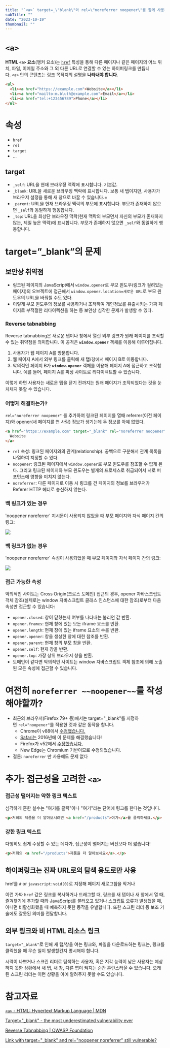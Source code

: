 ```yaml
---
title: "`<a>` target=_\"blank\"와 rel=\"noreferrer noopener\"를 함께 사용해야 할까?"
subTitle: ""
date: "2023-10-19"
thumbnail: ""
---
```


# `<a>`

**HTML `<a>` 요소**(앵커 요소)는 [`href`](https://developer.mozilla.org/ko/docs/Web/HTML/Element/a#href) 특성을 통해 다른 페이지나 같은 페이지의 어느 위치, 파일, 이메일 주소와 그 외 다른 URL로 연결할 수 있는 하이퍼링크를 만듭니다. `<a>` 안의 콘텐츠는 링크 목적지의 설명을 **나타내야 합니다**.

```html
<ul>
  <li><a href="https://example.com">Website</a></li>
  <li><a href="mailto:m.bluth@example.com">Email</a></li>
  <li><a href="tel:+123456789">Phone</a></li>
</ul>
```

# 속성

- `href`
- `rel`
- `target`
- …

## target

- `_self`: URL을 현재 브라우징 맥락에 표시합니다. 기본값.
- `_blank`: URL을 새로운 브라우징 맥락에 표시합니다. 보통 새 탭이지만, 사용자가 브라우저 설정을 통해 새 창으로 바꿀 수 있습니다.=
- `_parent`: URL을 현재 브라우징 맥락의 부모에 표시합니다. 부모가 존재하지 않으면 `_self`와 동일하게 행동합니다.
- `_top`: URL을 최상단 브라우징 맥락(현재 맥락의 부모면서 자신의 부모가 존재하지 않는, 제일 높은 맥락)에 표시합니다. 부모가 존재하지 않으면 `_self`와 동일하게 행동합니다.

# target=”\_blank”의 문제

## 보안상 취약점

- 링크된 페이지의 JavaScript에서 `window.opener`로 부모 윈도우(링크가 걸려있는 페이지)의 오브젝트에 접근해서 `window.opener.location=새로운 URL`로 부모 윈도우의 URL을 바꿔칠 수도 있다.
- 이렇게 부모 윈도우의 정보를 사용하거나 조작하여 개인정보를 유출시키는 가짜 페이지로 부적절한 리다이렉션을 하는 등 보안상 심각한 문제가 발생할 수 있다.

### Reverse tabnabbing

Reverse tabnabbing은 새로운 탭이나 창에서 열린 외부 링크가 원래 페이지를 조작할 수 있는 취약점을 의미합니다. 이 공격은 **`window.opener`** 객체를 이용해 이루어집니다.

1. 사용자가 웹 페이지 A를 방문합니다.
2. 웹 페이지 A에서 외부 링크를 클릭해 새 탭/창에서 페이지 B로 이동합니다.
3. 악의적인 페이지 B가 **`window.opener`** 객체를 이용해 페이지 A에 접근하고 조작합니다. 예를 들어, 페이지 A를 피싱 사이트로 리다이렉트할 수 있습니다.

이렇게 하면 사용자는 새로운 탭을 닫기 전까지는 원래 페이지가 조작되었다는 것을 눈치채지 못할 수 있습니다.

### 어떻게 해결하는가?

`rel="noreferrer noopener"` 를 추가하여 링크된 페이지를 열때 referrer(이전 페이지)와 opener(새 페이지를 연 사람) 정보가 생기는데 두 정보를 아예 없앴다.

```html
<a href="https://example.com" target="_blank" rel="noreferrer noopener">
  Website
</a>
```

- `rel` 속성: 링크된 페이지와의 관계(relationship). 공백으로 구분해서 관계 목록을 나열하여 지정할 수 있다.
- `noopener`: 링크된 페이지에서 `window.opener`로 부모 윈도우를 참조할 수 없게 된다. 그리고 링크된 페이지와 부모 윈도우는 별개의 프로세스로 취급되어서 서로 퍼포먼스에 영향을 미치지 않는다.
- `noreferrer`: 다른 페이지로 이동 시 링크를 건 페이지의 정보를 브라우저가 Referer HTTP 헤더로 송신하지 않는다.

### 백 링크가 있는 경우

'noopener noreferrer' 지시문이 사용되지 않았을 때 부모 페이지와 자식 페이지 간의 링크:

![](/posts/a-tag-target-blank-rel-noreferrer-noopener/1.png)

### 백 링크가 없는 경우

'noopener noreferrer' 속성이 사용되었을 때 부모 페이지와 자식 페이지 간의 링크:

![](/posts/a-tag-target-blank-rel-noreferrer-noopener/2.png)

### 접근 가능한 속성

악의적인 사이트는 Cross Origin(크로스 도메인) 접근의 경우, opener 자바스크립트 객체 참조(실제로는 window 자바스크립트 클래스 인스턴스에 대한 참조)로부터 다음 속성만 접근할 수 있습니다:

- `opener.closed`: 창이 닫혔는지 여부를 나타내는 불리언 값 반환.
- `opener.frames`: 현재 창에 있는 모든 iframe 요소를 반환.
- `opener.length`: 현재 창에 있는 iframe 요소의 수를 반환.
- `opener.opener`: 창을 생성한 창에 대한 참조를 반환.
- `opener.parent`: 현재 창의 부모 창을 반환.
- `opener.self`: 현재 창을 반환.
- `opener.top`: 가장 상위 브라우저 창을 반환.
- 도메인이 같다면 악의적인 사이트는 window 자바스크립트 객체 참조에 의해 노출된 모든 속성에 접근할 수 있습니다.

# 여전히 `noreferrer ~~noopener~~`를 작성해야할까?

- 최근의 브라우저(Firefox 79+ 등)에서는 target="\_blank"를 지정하면 `rel="noopener"`를 적용한 것과 같은 동작을 합니다.
  - Chrome이 v88에서 [수정했습니다.](https://bugs.chromium.org/p/chromium/issues/detail?id=898942)
  - [Safari는](https://bugs.webkit.org/show_bug.cgi?id=155166) 2016년에 이 문제를 해결했습니다!
  - Firefox가 v52에서 [수정했습니다.](https://bugzilla.mozilla.org/show_bug.cgi?id=1222516)
  - New Edge는 Chromium 기반이므로 수정되었습니다.
- 결론: `noreferrer` 만 사용해도 문제 없다

# 추가: 접근성을 고려한 `<a>`

### 접근성 떨어지는 약한 링크 텍스트

심각하게 흔한 실수는 "여기를 클릭"이나 "여기"라는 단어에 링크를 한다는 것입니다.

```html
<p>저희의 제품을 더 알아보시려면 <a href="/products">여기</a>를 클릭하세요.</p>
```

### 강한 링크 텍스트

다행히도 쉽게 수정할 수 있는 데다가, 접근성이 떨어지는 버전보다 더 짧습니다!

```html
<p>저희의 <a href="/products">제품을 더 알아보세요</a>.</p>
```

## **하이퍼링크는 진짜 URL로의 탐색 용도로만 사용**

href를 `#` or `javascript:void(0)`로 지정해 페이지 새로고침을 막거나

이런 가짜 `href` 값은 링크를 복사하거나 드래그할 때, 링크를 새 탭이나 새 창에서 열 때, 즐겨찾기에 추가할 때와 JavaScript를 불러오고 있거나 스크립트 오류가 발생했을 때, 아니면 비활성화했을 때 예측하지 못한 동작을 유발합니다. 또한 스크린 리더 등 보조 기술에도 잘못된 의미를 전달합니다.

## **외부 링크와 비 HTML 리소스 링크**

`target="_blank"`로 인해 새 탭/창을 여는 링크와, 파일을 다운로드하는 링크는, 링크를 클릭했을 때 무슨 일이 발생할건지 명시해야 합니다.

시력이 나쁘거나 스크린 리더로 탐색하는 사용자, 혹은 지각 능력이 낮은 사용자는 예상하지 못한 상황에서 새 탭, 새 창, 다른 앱이 켜지는 순간 혼란스러울 수 있습니다. 오래된 스크린 리더는 이런 상황을 아예 알려주지 못할 수도 있습니다.

# 참고자료

[`<a>` - HTML: Hypertext Markup Language | MDN](https://developer.mozilla.org/ko/docs/Web/HTML/Element/a)

[Target="\_blank" - the most underestimated vulnerability ever](https://www.jitbit.com/alexblog/256-targetblank---the-most-underestimated-vulnerability-ever/)

[Reverse Tabnabbing | OWASP Foundation](https://owasp.org/www-community/attacks/Reverse_Tabnabbing)

[Link with target="\_blank" and rel="noopener noreferrer" still vulnerable?](https://stackoverflow.com/questions/50709625/link-with-target-blank-and-rel-noopener-noreferrer-still-vulnerable)

